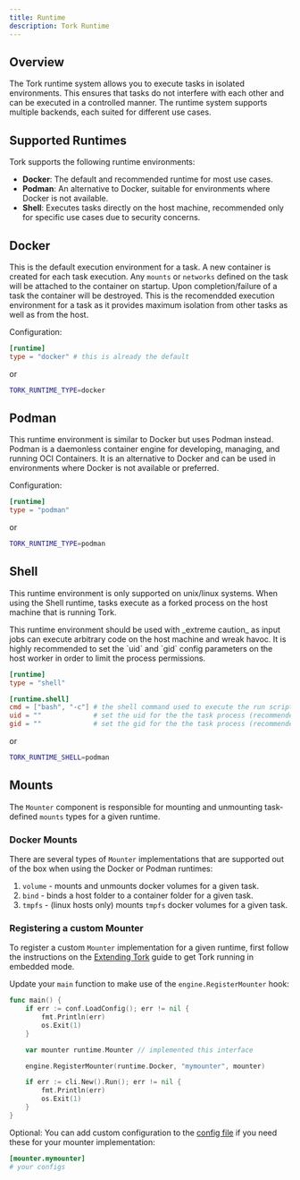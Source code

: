 ```yaml
---
title: Runtime
description: Tork Runtime
---
```



## Overview

The Tork runtime system allows you to execute tasks in isolated environments. This ensures that tasks do not interfere with each other and can be executed in a controlled manner. The runtime system supports multiple backends, each suited for different use cases.

## Supported Runtimes

Tork supports the following runtime environments:

- **Docker**: The default and recommended runtime for most use cases.
- **Podman**: An alternative to Docker, suitable for environments where Docker is not available.
- **Shell**: Executes tasks directly on the host machine, recommended only for specific use cases due to security concerns.

## Docker

This is the default execution environment for a task. A new container is created for each task execution. Any `mounts` or `networks` defined on the task will be attached to the container on startup. Upon completion/failure of a task the container will be destroyed. This is the recomendded execution environment for a task as it provides maximum isolation from other tasks as well as from the host.

Configuration:

```toml
[runtime]
type = "docker" # this is already the default
```

or

```bash
TORK_RUNTIME_TYPE=docker
```

## Podman

This runtime environment is similar to Docker but uses Podman instead. Podman is a daemonless container engine for developing, managing, and running OCI Containers. It is an alternative to Docker and can be used in environments where Docker is not available or preferred.

Configuration:

```toml
[runtime]
type = "podman"
```

or

```bash
TORK_RUNTIME_TYPE=podman
```

## Shell

This runtime environment is only supported on unix/linux systems. When using the Shell runtime, tasks execute as a forked process on the host machine that is running Tork.

<Callout title="Warning!" type="warning">
  This runtime environment should be used with _extreme caution_ as input jobs
  can execute arbitrary code on the host machine and wreak havoc. It is highly
  recommended to set the `uid` and `gid` config parameters on the host worker in
  order to limit the process permissions.
</Callout>

```toml
[runtime]
type = "shell"

[runtime.shell]
cmd = ["bash", "-c"] # the shell command used to execute the run script
uid = ""             # set the uid for the the task process (recommended)
gid = ""             # set the gid for the the task process (recommended)
```

or

```bash
TORK_RUNTIME_SHELL=podman
```

## Mounts

The `Mounter` component is responsible for mounting and unmounting task-defined `mounts` types for a given runtime.

### Docker Mounts

There are several types of `Mounter` implementations that are supported out of the box when using the Docker or Podman runtimes:

1. `volume` - mounts and unmounts docker volumes for a given task.
2. `bind` - binds a host folder to a container folder for a given task.
3. `tmpfs` - (linux hosts only) mounts `tmpfs` docker volumes for a given task.

### Registering a custom Mounter

To register a custom `Mounter` implementation for a given runtime, first follow the instructions on the [Extending Tork](/extend) guide to get Tork running in embedded mode.

Update your `main` function to make use of the `engine.RegisterMounter` hook:

```go
func main() {
	if err := conf.LoadConfig(); err != nil {
		fmt.Println(err)
		os.Exit(1)
	}

	var mounter runtime.Mounter // implemented this interface

	engine.RegisterMounter(runtime.Docker, "mymounter", mounter)

	if err := cli.New().Run(); err != nil {
		fmt.Println(err)
		os.Exit(1)
	}
}
```

Optional: You can add custom configuration to the [config file](/introduction/configuration/) if you need these for your mounter implementation:

```toml
[mounter.mymounter]
# your configs
```
